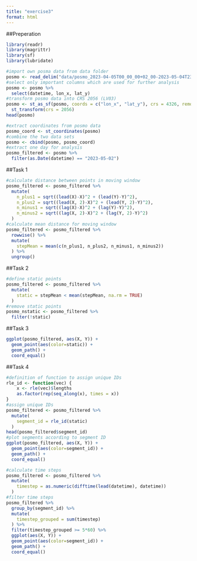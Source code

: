 ```yaml
---
title: "exercise3"
format: html
---
```


##Preperation
```r
library(readr)
library(magrittr)
library(sf)
library(lubridate)
```

```r
#import own posma data from data folder
posmo <- read_delim("data/posmo_2023-04-05T00_00_00+02_00-2023-05-04T23_59_59+02_00.csv")
#select only important columns which are used for further analysis
posmo <- posmo %>%
  select(datetime, lon_x, lat_y)
#transform posmo data into CRS 2056 (LV03)
posmo <- st_as_sf(posmo, coords = c("lon_x", "lat_y"), crs = 4326, remove = FALSE, na.fail = FALSE) %>%
  st_transform(crs = 2056)
head(posmo)
```

```r
#extract coordinates from posmo data
posmo_coord <- st_coordinates(posmo)
#combine the two data sets
posmo <- cbind(posmo, posmo_coord)
#extract one day for analysis
posmo_filtered <- posmo %>%
  filter(as.Date(datetime) == "2023-05-02")
```

##Task 1
```r
#calculate distance between points in moving window
posmo_filtered <- posmo_filtered %>%
  mutate(
    n_plus1 = sqrt((lead(X)-X)^2 + (lead(Y)-Y)^2),
    n_plus2 = sqrt((lead(X, 2)-X)^2 + (lead(Y, 2)-Y)^2),
    n_minus1 = sqrt((lag(X)-X)^2 + (lag(Y)-Y)^2),
    n_minus2 = sqrt((lag(X, 2)-X)^2 + (lag(Y, 2)-Y)^2)
  )
#calculate mean distance for moving window
posmo_filtered <- posmo_filtered %>%
  rowwise() %>%
  mutate(
    stepMean = mean(c(n_plus1, n_plus2, n_minus1, n_minus2))
  ) %>%
  ungroup()
```

##Task 2
```r
#define static points
posmo_filtered <- posmo_filtered %>%
  mutate(
    static = stepMean < mean(stepMean, na.rm = TRUE)
  )
#remove static points
posmo_nstatic <- posmo_filtered %>%
  filter(!static)
```

##Task 3
```r
ggplot(posmo_filtered, aes(X, Y)) +
  geom_point(aes(color=static)) +
  geom_path() +
  coord_equal()
```

##Task 4
```r
#definition of function to assign unique IDs
rle_id <- function(vec) {
    x <- rle(vec)$lengths
    as.factor(rep(seq_along(x), times = x))
}
#assign unique IDs
posmo_filtered <- posmo_filtered %>%
  mutate(
    segment_id = rle_id(static)
  )
head(posmo_filtered$segment_id)
#plot segments according to segment ID
ggplot(posmo_filtered, aes(X, Y)) +
  geom_point(aes(color=segment_id)) +
  geom_path() +
  coord_equal()
```

```r
#calculate time steps
posmo_filtered <- posmo_filtered %>%
  mutate(
    timestep = as.numeric(difftime(lead(datetime), datetime))
  )
#filter time steps
posmo_filtered %>%
  group_by(segment_id) %>%
  mutate(
    timestep_grouped = sum(timestep)
  ) %>%
  filter(timestep_grouped >= 5*60) %>%
  ggplot(aes(X, Y)) +
  geom_point(aes(color=segment_id)) +
  geom_path() +
  coord_equal()
```
